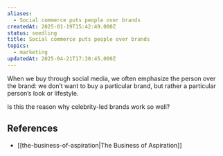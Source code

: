 ```yaml
---
aliases:
  - Social commerce puts people over brands
createdAt: 2025-01-19T15:42:49.000Z
status: seedling
title: Social commerce puts people over brands
topics:
  - marketing
updatedAt: 2025-04-21T17:30:45.000Z
---
```

When we buy through social media, we often emphasize the person over the brand: we don’t want to buy a particular brand, but rather a particular person’s look or lifestyle.

Is this the reason why celebrity-led brands work so well?

## References

- [[the-business-of-aspiration|The Business of Aspiration]]
